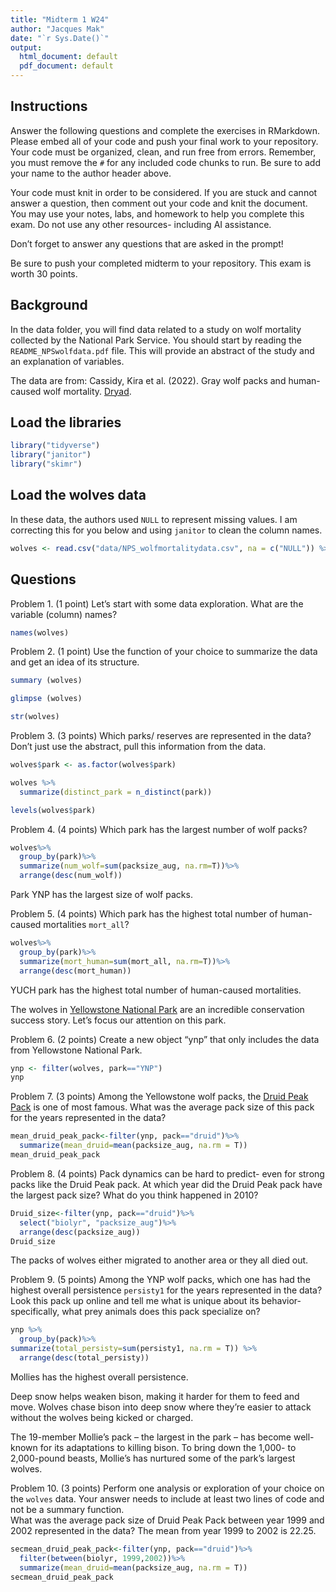 ```yaml
---
title: "Midterm 1 W24"
author: "Jacques Mak"
date: "`r Sys.Date()`"
output:
  html_document: default
  pdf_document: default
---
```


## Instructions
Answer the following questions and complete the exercises in RMarkdown. Please embed all of your code and push your final work to your repository. Your code must be organized, clean, and run free from errors. Remember, you must remove the `#` for any included code chunks to run. Be sure to add your name to the author header above. 

Your code must knit in order to be considered. If you are stuck and cannot answer a question, then comment out your code and knit the document. You may use your notes, labs, and homework to help you complete this exam. Do not use any other resources- including AI assistance.  

Don't forget to answer any questions that are asked in the prompt!  

Be sure to push your completed midterm to your repository. This exam is worth 30 points.  

## Background
In the data folder, you will find data related to a study on wolf mortality collected by the National Park Service. You should start by reading the `README_NPSwolfdata.pdf` file. This will provide an abstract of the study and an explanation of variables.  

The data are from: Cassidy, Kira et al. (2022). Gray wolf packs and human-caused wolf mortality. [Dryad](https://doi.org/10.5061/dryad.mkkwh713f). 

## Load the libraries
```r
library("tidyverse")
library("janitor")
library("skimr")
```

## Load the wolves data
In these data, the authors used `NULL` to represent missing values. I am correcting this for you below and using `janitor` to clean the column names.
```r
wolves <- read.csv("data/NPS_wolfmortalitydata.csv", na = c("NULL")) %>% clean_names()
```

## Questions
Problem 1. (1 point) Let's start with some data exploration. What are the variable (column) names?  

```r
names(wolves)
```

Problem 2. (1 point) Use the function of your choice to summarize the data and get an idea of its structure.  

```r
summary (wolves)
```

```r
glimpse (wolves)
```
```r
str(wolves)
```


Problem 3. (3 points) Which parks/ reserves are represented in the data? Don't just use the abstract, pull this information from the data.  

```r
wolves$park <- as.factor(wolves$park)
```

```r
wolves %>%
  summarize(distinct_park = n_distinct(park))

```
```r
levels(wolves$park)
```


Problem 4. (4 points) Which park has the largest number of wolf packs?

```r
wolves%>%
  group_by(park)%>%
  summarize(num_wolf=sum(packsize_aug, na.rm=T))%>%
  arrange(desc(num_wolf))

```
Park YNP has the largest size of wolf packs.

Problem 5. (4 points) Which park has the highest total number of human-caused mortalities `mort_all`?

```r
wolves%>%
  group_by(park)%>%
  summarize(mort_human=sum(mort_all, na.rm=T))%>%
  arrange(desc(mort_human))
```
YUCH park has the highest total number of human-caused mortalities.

The wolves in [Yellowstone National Park](https://www.nps.gov/yell/learn/nature/wolf-restoration.htm) are an incredible conservation success story. Let's focus our attention on this park.  

Problem 6. (2 points) Create a new object "ynp" that only includes the data from Yellowstone National Park.  

```r
ynp <- filter(wolves, park=="YNP")
ynp
```

Problem 7. (3 points) Among the Yellowstone wolf packs, the [Druid Peak Pack](https://www.pbs.org/wnet/nature/in-the-valley-of-the-wolves-the-druid-wolf-pack-story/209/) is one of most famous. What was the average pack size of this pack for the years represented in the data?
```r
mean_druid_peak_pack<-filter(ynp, pack=="druid")%>%
  summarize(mean_druid=mean(packsize_aug, na.rm = T))
mean_druid_peak_pack
```


Problem 8. (4 points) Pack dynamics can be hard to predict- even for strong packs like the Druid Peak pack. At which year did the Druid Peak pack have the largest pack size? What do you think happened in 2010?
```r
Druid_size<-filter(ynp, pack=="druid")%>%
  select("biolyr", "packsize_aug")%>%
  arrange(desc(packsize_aug))
Druid_size


```
The packs of wolves either migrated to another area or they all died out. 

Problem 9. (5 points) Among the YNP wolf packs, which one has had the highest overall persistence `persisty1` for the years represented in the data? Look this pack up online and tell me what is unique about its behavior- specifically, what prey animals does this pack specialize on?  
```r
ynp %>%
  group_by(pack)%>%
summarize(total_persisty=sum(persisty1, na.rm = T)) %>%
  arrange(desc(total_persisty))
```
Mollies has the highest overall persistence.

Deep snow helps weaken bison, making it harder for them to feed and move. Wolves chase bison into deep snow where they’re easier to attack without the wolves being kicked or charged.

The 19-member Mollie’s pack – the largest in the park – has become well-known for its adaptations to killing bison. To bring down the 1,000- to 2,000-pound beasts, Mollie’s has nurtured some of the park’s largest wolves.

Problem 10. (3 points) Perform one analysis or exploration of your choice on the `wolves` data. Your answer needs to include at least two lines of code and not be a summary function.  
What was the average pack size of Druid Peak Pack between year 1999 and 2002 represented in the data?
The mean from year 1999 to 2002 is 22.25.
```r
secmean_druid_peak_pack<-filter(ynp, pack=="druid")%>%
  filter(between(biolyr, 1999,2002))%>%
  summarize(mean_druid=mean(packsize_aug, na.rm = T))
secmean_druid_peak_pack
```